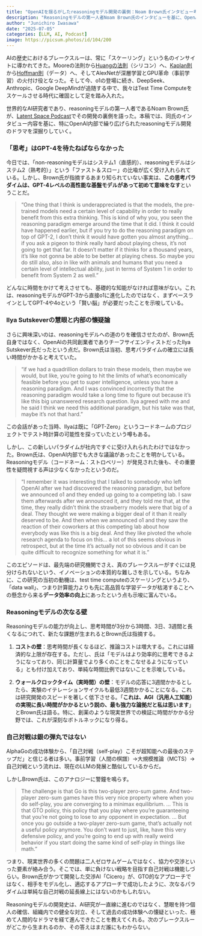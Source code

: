 ```yaml
---
title: "OpenAIを揺るがしたreasoningモデル開発の裏側：Noam Brown氏インタビュー考察"
description: "Reasoningモデルの第一人者Noam Brown氏のインタビューを基に、OpenAIにおけるreasoningモデル開発の裏で繰り広げられた、研究者たちの慧眼と内部での対立、そして未来への課題を紐解く。"
author: "Junichiro Iwasawa"
date: "2025-07-05"
categories: [LLM, AI, Podcast]
image: https://picsum.photos/id/104/200
---
```


AIの歴史におけるブレークスルーは、常に「スケーリング」という名のインサイトに導かれてきた。Mooreの法則から[Huangの法則](https://en.wikipedia.org/wiki/Huang%27s_law)（シリコン）へ、[Kaplan則](https://arxiv.org/abs/2001.08361)から[Hoffman則](https://arxiv.org/abs/2203.15556)（データ）へ、そしてAlexNetが深層学習とGPU革命（事前学習）の火付け役となった。そして今、o1の登場に続き、DeepSeek、Anthropic、Google DeepMindが追随する中で、我々はTest Time Computeをスケールさせる時代に確固として足を踏み入れた。

世界的なAI研究者であり、reasoningモデルの第一人者であるNoam Brown氏が、[Latent Space Podcast](https://www.latent.space/p/noam-brown)でその開発の裏側を語った。本稿では、同氏のインタビュー内容を基に、特にOpenAI内部で繰り広げられたreasoningモデル開発のドラマを深掘りしていく。

### 「思考」はGPT-4を待たねばならなかった

今日では、「non-reasoningモデルはシステム1（直感的）、reasoningモデルはシステム2（熟考的）」という「ファスト＆スロー」の比喩が広く受け入れられている。しかし、Brown氏が指摘するあまり知られていない事実は、**この思考パラダイムは、GPT-4レベルの高性能な基盤モデルがあって初めて意味をなす**ということだ。

> "One thing that I think is underappreciated is that the models, the pre-trained models need a certain level of capability in order to really benefit from this extra thinking. This is kind of why you, you seen the reasoning paradigm emerge around the time that it did. I think it could have happened earlier, but if you try to do the reasoning paradigm on top of GPT-2, I don't think it would have gotten you almost anything… if you ask a pigeon to think really hard about playing chess, it's not going to get that far. It doesn't matter if it thinks for a thousand years, it's like not gonna be able to be better at playing chess. So maybe you do still also, also in like with animals and humans that you need a certain level of intellectual ability, just in terms of System 1 in order to benefit from System 2 as well."

どんなに時間をかけて考えさせても、基礎的な知能がなければ意味がない。これは、reasoningモデルがGPT-3から直接o1に進化したのではなく、まずベースラインとしてGPT-4や4oという「賢い脳」が必要だったことを示唆している。

### Ilya Sutskeverの慧眼と内部の懐疑論

さらに興味深いのは、reasoningモデルへの道のりを確信させたのが、Brown氏自身ではなく、OpenAIの共同創業者でありチーフサイエンティストだったIlya Sutskever氏だったという点だ。Brown氏は当初、思考パラダイムの確立には長い時間がかかると考えていた。

> "if we had a quadrillion dollars to train these models, then maybe we would, but like, you're going to hit the limits of what's economically feasible before you get to super intelligence, unless you have a reasoning paradigm. And I was convinced incorrectly that the reasoning paradigm would take a long time to figure out because it's like this big unanswered research question. Ilya agreed with me and he said I think we need this additional paradigm, but his take was that, maybe it's not that hard."

この会話があった当時、Ilyaは既に「GPT-Zero」というコードネームのプロジェクトでテスト時計算の可能性を探っていたという噂もある。

しかし、この新しいパラダイムが社内ですぐに受け入れられたわけではなかった。Brown氏は、OpenAI内部でも大きな議論があったことを明かしている。Reasoningモデル（コードネーム：ストロベリー）が発見された後も、その重要性を疑問視する声は少なくなかったというのだ。

> "I remember it was interesting that I talked to somebody who left OpenAI after we had discovered the reasoning paradigm, but before we announced o1 and they ended up going to a competing lab. I saw them afterwards after we announced it, and they told me that, at the time, they really didn't think the strawberry models were that big of a deal. They thought we were making a bigger deal of it than it really deserved to be. And then when we announced o1 and they saw the reaction of their coworkers at this competing lab about how everybody was like this is a big deal. And they like pivoted the whole research agenda to focus on this… a lot of this seems obvious in retrospect, but at the time it's actually not so obvious and it can be quite difficult to recognize something for what it is."

このエピソードは、最先端の研究機関でさえ、真のブレークスルーがすぐには見分けられないという、イノベーションの本質的な難しさを示している。ちなみに、この研究の当初の動機は、test time computeのスケーリングというより、「data wall」、つまり計算能力よりも先に高品質な学習データが枯渇することへの懸念から来る**データ効率の向上**にあったという点も示唆に富んでいる。

### Reasoningモデルの次なる壁

Reasoningモデルの能力が向上し、思考時間が3分から3時間、3日、3週間と長くなるにつれて、新たな課題が生まれるとBrown氏は指摘する。

1.  **コストの壁**：思考時間が長くなるほど、推論コストは増大する。これには経済的な上限が存在する。ただし、氏は「モデルはより効率的に思考できるようになっており、同じ計算量でより多くのことをこなせるようになっている」とも付け加えており、単純な時間比例ではないことを示唆している。

2.  **ウォールクロックタイム（実時間）の壁**：モデルの応答に3週間かかるとしたら、実験のイテレーションサイクルも最低3週間かかることになる。これは研究開発のスピードを著しく低下させる。「**これは、AGI（汎用人工知能）の実現に長い時間がかかるという説の、最も強力な論拠だと私は思います**」とBrown氏は語る。特に、創薬のような現実世界での検証に時間がかかる分野では、これが深刻なボトルネックになり得る。

### 自己対戦は銀の弾丸ではない

AlphaGoの成功体験から、「自己対戦（self-play）こそが超知能への最後のステップだ」と信じる者は多い。事前学習（人間の棋譜）→大規模推論（MCTS）→自己対戦という流れは、現在のLLMの発展と酷似しているからだ。

しかしBrown氏は、このアナロジーに警鐘を鳴らす。

> The challenge is that Go is this two-player zero-sum game. And two-player zero-sum games have this very nice property where when you do self-play, you are converging to a minimax equilibrium. ... This is that GTO policy, this policy that you play where you're guaranteeing that you're not going to lose to any opponent in expectation. ... But once you go outside a two-player zero-sum game, that's actually not a useful policy anymore. You don't want to just, like, have this very defensive policy, and you're going to end up with really weird behavior if you start doing the same kind of self-play in things like math.”

つまり、現実世界の多くの問題は二人ゼロサムゲームではなく、協力や交渉といった要素が絡み合う。そこでは、単に負けない戦略を目指す自己対戦は機能しづらい。Brown氏がかつて開発した交渉AI「Cicero」が、GTO的なアプローチではなく、相手をモデル化し、適応するアプローチで成功したように、次なるパラダイムは単純な自己対戦の延長線上にはないのかもしれない。

Reasoningモデルの開発史は、AI研究が一直線に進むのではなく、慧眼を持つ個人の確信、組織内での健全な対立、そして過去の成功体験への懐疑といった、極めて人間的なドラマを経て進んできたことを教えてくれる。次のブレークスルーがどこから生まれるのか、その答えはまだ誰にもわからない。
